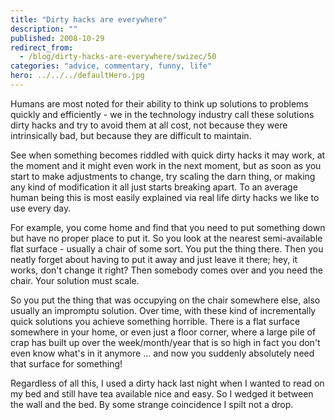 ```yaml
---
title: "Dirty hacks are everywhere"
description: ""
published: 2008-10-29
redirect_from:
  - /blog/dirty-hacks-are-everywhere/swizec/50
categories: "advice, commentary, funny, life"
hero: ../../../defaultHero.jpg
---
```


Humans are most noted for their ability to think up solutions to problems quickly and efficiently - we in the technology industry call these solutions dirty hacks and try to avoid them at all cost, not because they were intrinsically bad, but because they are difficult to maintain.

See when something becomes riddled with quick dirty hacks it may work, at the moment and it might even work in the next moment, but as soon as you start to make adjustments to change, try scaling the darn thing, or making any kind of modification it all just starts breaking apart. To an average human being this is most easily explained via real life dirty hacks we like to use every day.

For example, you come home and find that you need to put something down but have no proper place to put it. So you look at the nearest semi-available flat surface - usually a chair of some sort. You put the thing there. Then you neatly forget about having to put it away and just leave it there; hey, it works, don't change it right? Then somebody comes over and you need the chair. Your solution must scale.

So you put the thing that was occupying on the chair somewhere else, also usually an impromptu solution. Over time, with these kind of incrementally quick solutions you achieve something horrible. There is a flat surface somewhere in your home, or even just a floor corner, where a large pile of crap has built up over the week/month/year that is so high in fact you don't even know what's in it anymore ... and now you suddenly absolutely need that surface for something!

Regardless of all this, I used a dirty hack last night when I wanted to read on my bed and still have tea available nice and easy. So I wedged it between the wall and the bed. By some strange coincidence I spilt not a drop.
